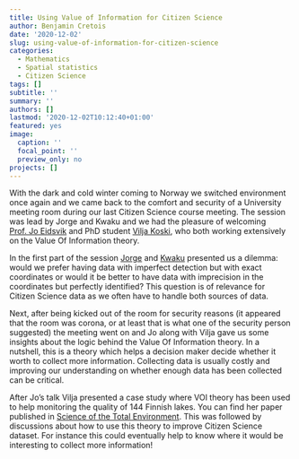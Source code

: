 ```yaml
---
title: Using Value of Information for Citizen Science
author: Benjamin Cretois
date: '2020-12-02'
slug: using-value-of-information-for-citizen-science
categories:
  - Mathematics
  - Spatial statistics
  - Citizen Science
tags: []
subtitle: ''
summary: ''
authors: []
lastmod: '2020-12-02T10:12:40+01:00'
featured: yes
image:
  caption: ''
  focal_point: ''
  preview_only: no
projects: []
---
```


With the dark and cold winter coming to Norway we switched environment once again and we came back to the comfort and security of a University meeting room during our last Citizen Science course meeting. The session was lead by Jorge and Kwaku and we had the pleasure of welcoming [Prof. Jo Eidsvik](https://www.ntnu.edu/employees/jo.eidsvik) and PhD student [Vilja Koski](https://www.jyu.fi/science/fi/maths/henkilosto/henkilosto/koski-vilja), who both working extensively on the Value Of Information theory.

In the first part of the session [Jorge](https://citizenscience.no/people/jorge/) and [Kwaku](https://citizenscience.no/people/kwaku/) presented us a dilemma: would we prefer having data with imperfect detection but with exact coordinates or would it be better to have data with imprecision in the coordinates but perfectly identified? This question is of relevance for Citizen Science data as we often have to handle both sources of data.

Next, after being kicked out of the room for security reasons (it appeared that the room was corona, or at least that is what one of the security person suggested) the meeting went on and Jo along with Vilja gave us some insights about the logic behind the Value Of Information theory. In a nutshell, this is a theory which helps a decision maker decide whether it worth to collect more information. Collecting data is usually costly and improving our understanding on whether enough data has been collected can be critical.

After Jo’s talk Vilja presented a case study where VOI theory has been used to help monitoring the quality of 144 Finnish lakes. You can find her paper published in [Science of the Total Environment](https://www.sciencedirect.com/science/article/pii/S0048969720319094). This was followed by discussions about how to use this theory to improve Citizen Science dataset. For instance this could eventually help to know where it would be interesting to collect more information!